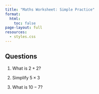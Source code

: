```yaml
---
title: "Maths Worksheet: Simple Practice"
format:
  html:
    toc: false
page-layout: full
resources: 
  - styles.css
---
```


## Questions

1. What is $2 + 2$?

:::: {.answer-box}
::::

2. Simplify $5 \times 3$

:::: {.answer-box}
::::

3. What is $10 - 7$?

:::: {.answer-box}
::::

